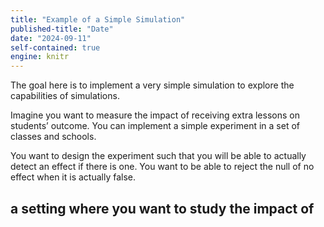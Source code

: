 ```yaml
---
title: "Example of a Simple Simulation"
published-title: "Date"
date: "2024-09-11"
self-contained: true
engine: knitr
---
```



::: callout-tip

The goal here is to implement a very simple simulation to explore the capabilities of simulations.

:::

Imagine you want to measure the impact of receiving extra lessons on students' outcome. You can implement a simple experiment in a set of classes and schools. 

You want to design the experiment such that you will be able to actually detect an effect if there is one. You want to be able to reject the null of no effect when it is actually false. 



a setting where you want to study the impact of 
---
